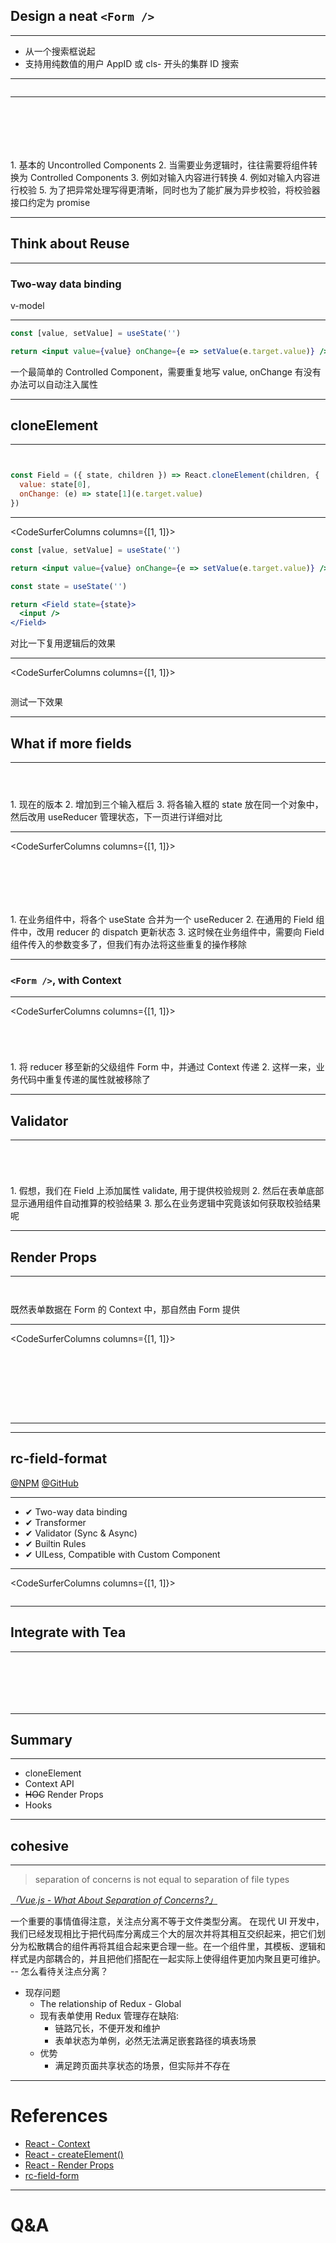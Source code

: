 


## Design a neat `<Form />`

---

<SearchPreviewer name="search-2-4" />

<Notes>

- 从一个搜索框说起
- 支持用纯数值的用户 AppID 或 cls- 开头的集群 ID 搜索

</Notes>

---

<CodeSurfer>

```html file="./src/snippets/search-1-1.html" title="Vanilla HTML + JS"
```

</CodeSurfer>

---

<CodeSurfer>

```jsx file="./src/snippets/search-2-1.jsx" title="How about React"
```

```jsx file="./src/snippets/search-2-2.jsx" title="Controlled Components"
```

```jsx file="./src/snippets/search-2-3.jsx"
```

```jsx file="./src/snippets/search-2-4.jsx"
```

```jsx file="./src/snippets/search-2-5.jsx"
```

```jsx file="./src/snippets/search-2-5.jsx"
```

</CodeSurfer>

<Notes>
1. 基本的 Uncontrolled Components
2. 当需要业务逻辑时，往往需要将组件转换为 Controlled Components
3. 例如对输入内容进行转换
4. 例如对输入内容进行校验
5. 为了把异常处理写得更清晰，同时也为了能扩展为异步校验，将校验器接口约定为 promise
</Notes>

---

## Think about Reuse

---

### Two-way data binding

<Notes>
v-model
</Notes>

---

<CodeSurfer>

```jsx title="A Most Minimalist Controlled Components"
const [value, setValue] = useState('')

return <input value={value} onChange={e => setValue(e.target.value)} />
```

</CodeSurfer>

<Notes>
一个最简单的 Controlled Component，需要重复地写 value, onChange
有没有办法可以自动注入属性
</Notes>

---

## cloneElement

---

<CodeSurfer>

```jsx file="./src/snippets/field-1-1.jsx" 
```

```jsx file="./src/snippets/field-1-2.jsx" 
```

```jsx
const Field = ({ state, children }) => React.cloneElement(children, {
  value: state[0],
  onChange: (e) => state[1](e.target.value)
})
```

</CodeSurfer>

---

<CodeSurferColumns columns={[1, 1]}>
  
  <Step>

```jsx title="Before"
const [value, setValue] = useState('')

return <input value={value} onChange={e => setValue(e.target.value)} />
```

```jsx title="After"
const state = useState('')

return <Field state={state}>
  <input />
</Field>
```

  </Step>

</CodeSurferColumns>

<Notes>
对比一下复用逻辑后的效果
</Notes>

---

<CodeSurferColumns columns={[1, 1]}>
  
  <Step>
    <DefaultPreviewer name="field-1-2" />

```jsx file="./src/snippets/field-1-2.jsx" 
```

  </Step>

</CodeSurferColumns>

<Notes>
测试一下效果
</Notes>

---

## What if more fields

---

<CodeSurfer>

```jsx file="./src/snippets/field-1-2.jsx" 
```

```jsx file="./src/snippets/field-2-1.jsx" 
```

```jsx file="./src/snippets/field-2-2.jsx" 
```

</CodeSurfer>

<Notes>
1. 现在的版本
2. 增加到三个输入框后
3. 将各输入框的 state 放在同一个对象中，然后改用 useReducer 管理状态，下一页进行详细对比
</Notes>

---

<CodeSurferColumns columns={[1, 1]}>

  <Step>

```jsx file="./src/snippets/field-2-1.jsx" 9:20
```

```jsx file="./src/snippets/field-2-2.jsx" 17:34
```

  </Step>

  <Step>

```jsx file="./src/snippets/field-2-1.jsx" 3:6
```

```jsx file="./src/snippets/field-2-2.jsx" 7:14
```

  </Step>

  <Step>

```jsx file="./src/snippets/field-2-1.jsx" 24:32
```

```jsx file="./src/snippets/field-2-2.jsx" 38:46
```

  </Step>

</CodeSurferColumns>

<Notes>
1. 在业务组件中，将各个 useState 合并为一个 useReducer
2. 在通用的 Field 组件中，改用 reducer 的 dispatch 更新状态
3. 这时候在业务组件中，需要向 Field 组件传入的参数变多了，但我们有办法将这些重复的操作移除
</Notes>

---

### `<Form />`, with Context

---

<CodeSurferColumns columns={[1, 1]}>

  <Step>

```jsx file="./src/snippets/field-2-2.jsx" 17:34 title="Before"
```

```jsx file="./src/snippets/field-2-3.jsx" 7:34 title="After"
```

  </Step>

  <Step>

```jsx file="./src/snippets/field-2-2.jsx" 37:48 title="Before"
```

```jsx file="./src/snippets/field-2-3.jsx" 50:61 title="After"
```

  </Step>

</CodeSurferColumns>

<Notes>
1. 将 reducer 移至新的父级组件 Form 中，并通过 Context 传递
2. 这样一来，业务代码中重复传递的属性就被移除了
</Notes>

---

## Validator

---

<CodeSurfer>

```jsx file="./src/snippets/field-3-1.jsx.pseudo"
```

```jsx file="./src/snippets/field-3-2.jsx.pseudo"
```

```jsx file="./src/snippets/field-3-3.jsx.pseudo"
```

```jsx file="./src/snippets/field-3-3.jsx.pseudo" title="Where to get the errors?"
```

</CodeSurfer>

<Notes>
1. 假想，我们在 Field 上添加属性 validate, 用于提供校验规则
2. 然后在表单底部显示通用组件自动推算的校验结果
3. 那么在业务逻辑中究竟该如何获取校验结果呢
</Notes>

---

## Render Props

---

<CodeSurfer>

```jsx file="./src/snippets/field-3-3.jsx.pseudo" 
```

```jsx file="./src/snippets/field-3-5.jsx.pseudo" 4:6,17:19
```

</CodeSurfer>

<Notes>
既然表单数据在 Form 的 Context 中，那自然由 Form 提供
</Notes>

---

<CodeSurferColumns columns={[1, 1]}>

  <Step>

```jsx file="./src/snippets/field-2-3.jsx" 10:22 title="Before"
```

```jsx file="./src/snippets/field-3-4.jsx" 23:47 title="After"
```

  </Step>

  <Step>

```jsx file="./src/snippets/field-2-3.jsx" 36:46 title="Before"
```

```jsx file="./src/snippets/field-3-4.jsx" 70:97 title="After"
```

  </Step>

  <Step>

```jsx file="./src/snippets/field-2-3.jsx" 6 title="Before"
```

```jsx file="./src/snippets/field-3-4.jsx" 8:18 title="After"
```

  </Step>

  <Step>

```jsx file="./src/snippets/field-2-3.jsx" 49:62 title="Before"
```

```jsx file="./src/snippets/field-3-4.jsx" 100:121 title="After"
```

  </Step>

</CodeSurferColumns>

---

<DefaultPreviewer name="field-3-4" />

---

## rc-field-format

[@NPM](https://www.npmjs.com/package/rc-field-form)
[@GitHub](https://github.com/react-component/field-form)

---

- ✔ Two-way data binding
- ✔ Transformer
- ✔ Validator (Sync & Async)
- ✔ Builtin Rules
- ✔ UILess, Compatible with Custom Component

---

<CodeSurferColumns columns={[1, 1]}>
  
  <Step>
    <SearchPreviewer name="search-3-1" />

```jsx file="./src/snippets/search-3-1.jsx" 
```

  </Step>

</CodeSurferColumns>

---

## Integrate with Tea

---

<CodeSurfer>

```jsx file="./src/snippets/tea-form.jsx.pseudo" 1:24
```

```jsx file="./src/snippets/tea-form.jsx.pseudo" 28:64
```

```jsx file="./src/snippets/example-1-1.jsx.pseudo" 4
```

```jsx file="./src/snippets/example-1-1.jsx.pseudo"
```

```jsx file="./src/snippets/example-1-2.jsx.pseudo"
```

```jsx file="./src/snippets/example-1-2.jsx.pseudo"
```

</CodeSurfer>

---

## Summary

---

- cloneElement
- Context API
- ~~HOC~~ Render Props
- Hooks

---

## cohesive

---

> separation of concerns is not equal to separation of file types

[*「Vue.js - What About Separation of Concerns?」*](https://vuejs.org/v2/guide/single-file-components.html)

<Notes>
一个重要的事情值得注意，关注点分离不等于文件类型分离。
在现代 UI 开发中，我们已经发现相比于把代码库分离成三个大的层次并将其相互交织起来，把它们划分为松散耦合的组件再将其组合起来更合理一些。在一个组件里，其模板、逻辑和样式是内部耦合的，并且把他们搭配在一起实际上使得组件更加内聚且更可维护。
-- 怎么看待关注点分离？

- 现存问题
  - The relationship of Redux - Global
  - 现有表单使用 Redux 管理存在缺陷:
    - 链路冗长，不便开发和维护
    - 表单状态为单例，必然无法满足嵌套路径的填表场景
  - 优势
    - 满足跨页面共享状态的场景，但实际并不存在

</Notes>

---

# References

- [React - Context](https://reactjs.org/docs/context.html)
- [React - createElement()](https://reactjs.org/docs/react-api.html#createelement)
- [React - Render Props](https://reactjs.org/docs/render-props.html)
- [rc-field-form](https://github.com/react-component/field-form)

---

# Q&A
